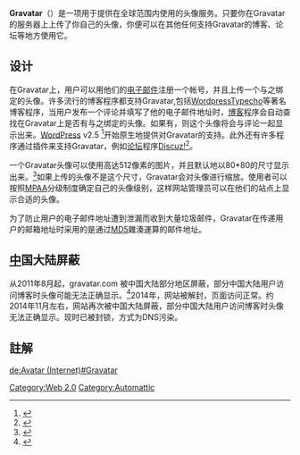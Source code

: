 {{noteTA|G1=IT}}
{{Infobox website
| name = Gravatar
| logo = [[File:Logo_Gravatar.png|File:Logo Gravatar.png]]
| url = [http://gravatar.com/ gravatar.com]
| screenshot = 
| commercial = 是
| type = 头像托管
| registration = 选择性
| owner = Automattic
| author = Tom Werner
| alexa = {{IncreaseNegative}} 1,306（{{as of|2014|2|2|alt=2014年2月}}）<ref name="alexa">{{cite web |url= http://www.alexa.com/siteinfo/gravatar.com |title= Gravatar.com Site Info |publisher= [[Alexa_Internet|Alexa Internet]] |accessdate= 2014-02-02 |archive-date= 2016-12-28 |archive-url= https://web.archive.org/web/20161228080725/http://www.alexa.com/siteinfo/gravatar.com |dead-url= no }}</ref>
}}
'''Gravatar'''（{{lang-en|'''Globally Recognized Avatar'''}}）是一项用于提供在全球范围内使用的头像服务。只要你在Gravatar的服务器上上传了你自己的头像，你便可以在其他任何支持Gravatar的博客、论坛等地方使用它。

== 设计 ==
在Gravatar上，用户可以用他们的[[电子邮件|电子邮件]]注册一个帐号，并且上传一个与之绑定的头像。许多流行的博客程序都支持Gravatar,包括[[Wordpress|Wordpress]][[Typecho|Typecho]]等著名博客程序，当用户发布一个评论并填写了他的电子邮件地址时，[[博客|博客]]程序会自动查找在Gravatar上是否有与之绑定的头像。如果有，则这个头像将会与评论一起显示出来。[[WordPress|WordPress]] v2.5 <ref>{{cite web |url=http://codex.wordpress.org/Using_Gravatars |title=Wordpress Codex —Using Gravatars |publisher=Codex.wordpress.org |date= |accessdate=2009-12-10 |archive-date=2011-07-08 |archive-url=https://web.archive.org/web/20110708162236/http://codex.wordpress.org/Using_Gravatars |dead-url=no }}</ref>开始原生地提供对Gravatar的支持。此外还有许多程序通过插件来支持Gravatar，例如[[论坛|论坛]]程序[[Discuz!|Discuz!]]<ref>{{cite web|url=http://www.jhdxr.com/blog/html/tech/discuz/czw_avatar.html|title=【蝦米】头像强化包|publisher=江湖大虾仁|date=|accessdate=2010-01-21|deadurl=yes|archiveurl=https://web.archive.org/web/20100111055624/http://www.jhdxr.com/blog/html/tech/discuz/czw_avatar.html|archivedate=2010-01-11}}</ref>。

一个Gravatar头像可以使用高达512像素的图片，并且默认地以80*80的尺寸显示出来。<ref>{{cite web |url=http://en.gravatar.com/site/implement/url |title=Gravatar —How the URL is constructed |publisher=en.gravatar.com |date= |accessdate=2009-12-10 |archive-date=2010-05-07 |archive-url=https://web.archive.org/web/20100507164854/http://en.gravatar.com/site/implement/url |dead-url=no }}</ref>如果上传的头像不是这个尺寸，Gravatar会对头像进行缩放。使用者可以按照[[MPAA|MPAA]]分级制度确定自己的头像级别，这样网站管理员可以在他们的站点上显示合适的头像。

为了防止用户的电子邮件地址遭到泄漏而收到大量垃圾邮件，Gravatar在传递用户的邮箱地址时采用的是通过[[MD5|MD5]]雜湊運算的邮件地址。

== [[中|中]]国大陆屏蔽 ==
从2011年8月起，gravatar.com 被中国大陆部分地区屏蔽，部分中国大陆用户访问博客时头像可能无法正确显示。<ref>{{cite web |url=http://www.i7086.com/guanyugravatar-combeiqiangliuyantouxiangwufaxianshideceshi |title=关于gravatar.com被墙，留言头像无法显示的测试 |publisher=www.i7086.com |date= |accessdate=2011-09-21 |deadurl=yes |archiveurl=https://web.archive.org/web/20110924184621/http://www.i7086.com/guanyugravatar-combeiqiangliuyantouxiangwufaxianshideceshi |archivedate=2011-09-24 }}</ref>2014年，网站被解封，页面访问正常。约2014年11月左右，网站再次被中国大陆屏蔽，部分中国大陆用户访问博客时头像无法正确显示。现时已被封锁，方式为DNS污染。

== 註解 ==
{{Reflist}}

[[Category:Web_2.0|Category:Web 2.0]]
[[Category:Automattic|Category:Automattic]]

[[de:Avatar_(Internet)#Gravatar|de:Avatar (Internet)#Gravatar]]